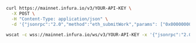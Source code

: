 
<Tabs>
  <TabItem value="cURL">

  ```bash
  curl https://mainnet.infura.io/v3/YOUR-API-KEY \
    -X POST \
    -H "Content-Type: application/json" \
    -d '{"jsonrpc":"2.0","method":"eth_submitWork","params": ["0x0000000000000001","0x1234567890abcdef1234567890abcdef1234567890abcdef1234567890abcdef","0xD1FE5700000000000000000000000000D1FE5700000000000000000000000000"],"id":1}'
  ```

  </TabItem>
  <TabItem value="WSS">

  ```bash
  wscat -c wss://mainnet.infura.io/ws/v3/YOUR-API-KEY -x '{"jsonrpc":"2.0","method":"eth_submitWork","params": ["0x0000000000000001","0x1234567890abcdef1234567890abcdef1234567890abcdef1234567890abcdef","0xD1FE5700000000000000000000000000D1FE5700000000000000000000000000"],"id":1}'
  ```

  </TabItem>
</Tabs>

